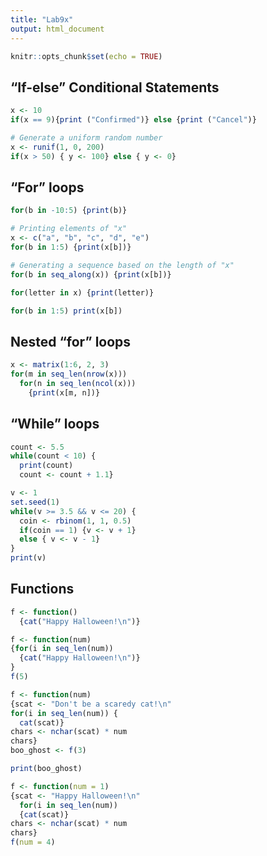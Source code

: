 ```yaml
---
title: "Lab9x"
output: html_document
---
```


```r
knitr::opts_chunk$set(echo = TRUE)
```

## "If-else" Conditional Statements
```r
x <- 10
if(x == 9){print ("Confirmed")} else {print ("Cancel")}

# Generate a uniform random number
x <- runif(1, 0, 200)
if(x > 50) { y <- 100} else { y <- 0}
```

## "For" loops
```r
for(b in -10:5) {print(b)}

# Printing elements of "x"
x <- c("a", "b", "c", "d", "e")
for(b in 1:5) {print(x[b])}

# Generating a sequence based on the length of "x"
for(b in seq_along(x)) {print(x[b])}

for(letter in x) {print(letter)}

for(b in 1:5) print(x[b])
```
## Nested "for" loops
```r
x <- matrix(1:6, 2, 3)
for(m in seq_len(nrow(x))) 
  for(n in seq_len(ncol(x)))
    {print(x[m, n])}
```
## "While" loops 
```r
count <- 5.5
while(count < 10) {
  print(count)
  count <- count + 1.1}

v <- 1
set.seed(1)
while(v >= 3.5 && v <= 20) {
  coin <- rbinom(1, 1, 0.5)
  if(coin == 1) {v <- v + 1}
  else { v <- v - 1}
}
print(v)
```

## Functions
```r
f <- function()
  {cat("Happy Halloween!\n")}

f <- function(num)
{for(i in seq_len(num))
  {cat("Happy Halloween!\n")}
}
f(5)

f <- function(num)
{scat <- "Don't be a scaredy cat!\n"
for(i in seq_len(num)) {
  cat(scat)}
chars <- nchar(scat) * num
chars}
boo_ghost <- f(3)

print(boo_ghost)

f <- function(num = 1)
{scat <- "Happy Halloween!\n"
  for(i in seq_len(num))
  {cat(scat)}
chars <- nchar(scat) * num
chars}
f(num = 4)
```


```r

```


```r

```


```r

```

